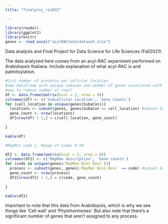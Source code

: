 ```yaml
---
title: "finalproj_re1032"

---
```


```r
library(readxl)
library(ggplot2)
library(knitr)
genes <- read_excel("acylRACtotaldataset.xlsx")

```

Data analysis and Final Project for Data Science for Life Sciences (Fall2021).

The data analyzed here comes from an acyl-RAC experiment performed on Arabidopsis thaliana. Include explanation of what acyl-RAC is and palmitoylation.
```r
#list number of proteins per cellular location
#new dataframe with unique subacon and number of genes associated with them
#way to remove number of rows?
df <- data.frame(matrix(ncol = 2, nrow = 0))
colnames(df) <- c('Subcellular Location', 'Gene Counts')
for (cell_location in unique(genes$SubaCon)){
  locations <- subset(genes, genes$SubaCon == cell_location) #subset dataframe of cellular location and genes in that location.
  gene_count <- nrow(locations)
  df[nrow(df) + 1,] = c(cell_location, gene_count)
  
}

kable(df)

```


```r
#MapMin code 1. Range of codes 0-50

df2 <- data.frame(matrix(ncol = 2, nrow = 0))
colnames(df2) <- c('MapMan description', 'Gene counts')
for (code in unique(genes$`MapMan Bin1 Desc`)){
  process <- subset(genes, genes$`MapMan Bin1 Desc` == code) #subset dataframe of cellular location and genes in that location.
  gene_count <- nrow(process)
  df2[nrow(df2) + 1,] = c(code, gene_count)
  
}

kable(df2)

```
Important to note that this data from Arabidopsis, which is why we see things like 'Cell wall' and 'Phytohormones'. But also note that there's a significant number of genes that aren't assigned to any process. 
